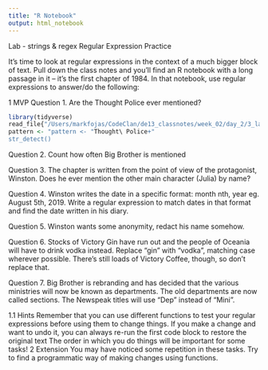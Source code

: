 ```yaml
---
title: "R Notebook"
output: html_notebook
---
```



Lab - strings & regex
Regular Expression Practice

It’s time to look at regular expressions in the context of a much bigger block of text. Pull down the class notes and you’ll find an R notebook with a long passage in it – it’s the first chapter of 1984. In that notebook, use regular expressions to answer/do the following:

1 MVP
Question 1.
Are the Thought Police ever mentioned?



```r
library(tidyverse)
read_file{"/Users/markfojas/CodeClan/de13_classnotes/week_02/day_2/3_lab_strings_and_regex/start_point.Rmd"}
pattern <- "pattern <- "Thought\ Police+"
str_detect()
```


Question 2.
Count how often Big Brother is mentioned



Question 3.
The chapter is written from the point of view of the protagonist, Winston. Does he ever mention the other main character (Julia) by name?



Question 4.
Winston writes the date in a specific format: month nth, year eg. August 5th, 2019. Write a regular expression to match dates in that format and find the date written in his diary.



Question 5.
Winston wants some anonymity, redact his name somehow.



Question 6.
Stocks of Victory Gin have run out and the people of Oceania will have to drink vodka instead. Replace “gin” with “vodka”, matching case wherever possible. There’s still loads of Victory Coffee, though, so don’t replace that.



Question 7.
Big Brother is rebranding and has decided that the various ministries will now be known as departments. The old departments are now called sections. The Newspeak titles will use “Dep” instead of “Mini”.

1.1 Hints
Remember that you can use different functions to test your regular expressions before using them to change things.
If you make a change and want to undo it, you can always re-run the first code block to restore the original text
The order in which you do things will be important for some tasks!
2 Extension
You may have noticed some repetition in these tasks. Try to find a programmatic way of making changes using functions.

